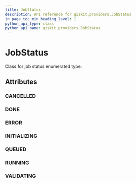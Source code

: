 ```yaml
---
title: JobStatus
description: API reference for qiskit.providers.JobStatus
in_page_toc_min_heading_level: 1
python_api_type: class
python_api_name: qiskit.providers.JobStatus
---
```


# JobStatus

<Class id="qiskit.providers.JobStatus" isDedicatedPage={true} github="https://github.com/qiskit/qiskit/tree/stable/0.14/qiskit/providers/jobstatus.py" signature="JobStatus(value)">
  Class for job status enumerated type.

  ## Attributes

  ### CANCELLED

  <Attribute id="qiskit.providers.JobStatus.CANCELLED" signature="= 'job has been cancelled'" />

  ### DONE

  <Attribute id="qiskit.providers.JobStatus.DONE" signature="= 'job has successfully run'" />

  ### ERROR

  <Attribute id="qiskit.providers.JobStatus.ERROR" signature="= 'job incurred error'" />

  ### INITIALIZING

  <Attribute id="qiskit.providers.JobStatus.INITIALIZING" signature="= 'job is being initialized'" />

  ### QUEUED

  <Attribute id="qiskit.providers.JobStatus.QUEUED" signature="= 'job is queued'" />

  ### RUNNING

  <Attribute id="qiskit.providers.JobStatus.RUNNING" signature="= 'job is actively running'" />

  ### VALIDATING

  <Attribute id="qiskit.providers.JobStatus.VALIDATING" signature="= 'job is being validated'" />
</Class>

